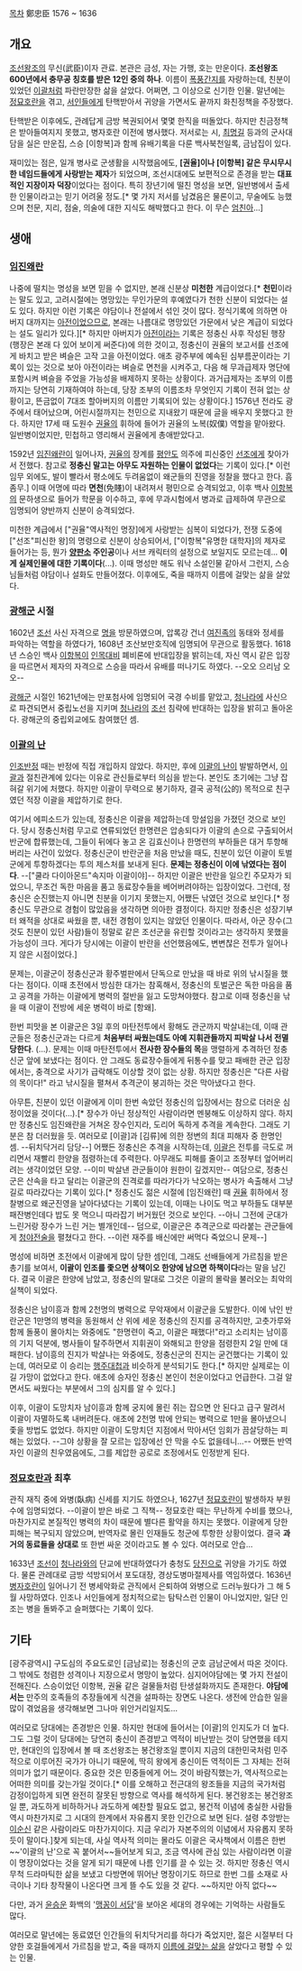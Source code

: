 [[목차]]
鄭忠臣 
1576 ~ 1636 

== 개요 ==
[[조선]]왕조의 무신(武臣)이자 관료. 본관은 금성, 자는 가행, 호는 만운이다. '''조선왕조 600년에서 충무공 칭호를 받은 12인 중의 하나'''. 이름이 [[폭풍간지]]를 자랑하는데, 친분이 있었던 [[이괄]]처럼 파란만장한 삶을 살았다. 어쩌면, 그 이상으로 신기한 인물. 말년에는 [[정묘호란]]을 겪고, [[서인]]들에게 탄핵받아서 귀양을 가면서도 끝까지 화친정책을 주장했다. 

탄핵받은 이후에도, 관례답게 금방 복권되어서 몇몇 한직을 떠돌았다. 하지만 친금정책은 받아들여지지 못했고, 병자호란 이전에 병사했다. 저서로는 시, [[최명길]] 등과의 군사대담을 실은 만운집, 스승 [이항복]과 함께 유배기록을 다룬 백사북천일록, 금남집이 있다.

재미있는 점은, 일개 병사로 군생활을 시작했음에도, '''[권율]이나 [이항복] 같은 무시무시한 네임드들에게 사랑받는 제자'''가 되었으며, 조선시대에도 보편적으로 존경을 받는 '''대표적인 지장이자 덕장'''이었다는 점이다. 특히 장년기에 떨친 명성을 보면, 일반병에서 출세한 인물이라고는 믿기 어려울 정도.[* 몇 가지 저서를 남겼음은 물론이고, 무술에도 능했으며 천문, 지리, 점술, 의술에 대한 지식도 해박했다고 한다. 이 무슨 [[엄친아]]...]

== 생애 ==
=== [[임진왜란]] ===
나중에 떨치는 명성을 보면 믿을 수 없지만, 본래 신분상 '''미천한''' 계급이었다.[* '''천민'''이라는 말도 있고, 고려시절에는 명망있는 무인가문의 후예였다가 천한 신분이 되었다는 설도 있다. 하지만 이런 기록은 야담이나 전설에서 섞인 것이 많다. 정식기록에 의하면 아버지 대까지는 [[아전]]이었으므로, 본래는 나름대로 명망있던 가문에서 낮은 계급이 되었다는 설도 일리가 있다.][* 하지만 아버지가 [[아전]]이라는 기록은 정충신 사후 작성된 행장(행장은 본래 다 있어 보이게 써준다)에 의한 것이고, 정충신이 권율의 보고서를 선조에게 바치고 받은 벼슬은 고작 고을 아전이었다. 애초 광주부에 예속된 심부름꾼이라는 기록이 있는 것으로 보아 아전이라는 벼슬로 면천을 시켜주고, 다음 해 무과급제자 명단에 포함시켜 벼슬을 주었을 가능성을 배제하지 못하는 상황이다. 과거급제자는 조부의 이름까지는 당연히 기재하여야 하는데, 당장 조부의 이름조차 무엇인지 기록이 전혀 없는 상황이고, 뜬금없이 7대조 할아버지의 이름만 기록되어 있는 상황이다.] 1576년 전라도 광주에서 태어났으며, 어린시절까지는 천민으로 지내왔기 때문에 글을 배우지 못했다고 한다. 하지만 17세 때 도원수 [[권율]]의 휘하에 들어가 권율의 노복(奴僕) 역할을 맡아왔다. 일반병이었지만, 민첩하고 영리해서 권율에게 총애받았다고.

1592년 [[임진왜란]]이 일어나자, [[권율]]의 장계를 [[평안도]] 의주에 피신중인 [[선조]]에게 찾아가서 전했다. 참고로 '''정충신 말고는 아무도 자원하는 인물이 없었다'''는 기록이 있다.[* 이런 임무 외에도, 발이 빨라서 평소에도 두려움없이 왜군들의 진영을 정찰을 했다고 한다. 흠좀무.] 이때 어명에 따라 '''면천'''(免賤)이 내려져서 평민으로 승격되었고, 이후 백사 [[이항복]]의 문하생으로 들어가 학문을 이수하고, 후에 무과시험에서 병과로 급제하여 무관으로 임명되어 양반까지 신분이 승격되었다. 

미천한 계급에서 ["권율"역사적인 명장]에게 사랑받는 심복이 되었다가, 전쟁 도중에 ["선조"피신한 왕]의 명령으로 신분이 상승되어서, ["이항복"유명한 대학자]의 제자로 들어가는 등, 뭔가 '''[[양판소]] 주인공'''이나 서브 캐릭터의 설정으로 보일지도 모르는데... '''이게 실제인물에 대한 기록이다'''(...). 이때 명성만 해도 워낙 소설인물 같아서 그런지, 스승님들처럼 야담이나 설화도 만들어졌다. 이후에도, 죽을 때까지 이름에 걸맞는 삶을 살았다.

=== [[광해군]] 시절 ===
1602년 [[조선]] 사신 자격으로 [[명]]을 방문하였으며, 압록강 건너 [[여진족]]의 동태와 정세를 파악하는 역할을 하였다가, 1608년 조산보만호직에 임명되어 무관으로 활동했다. 1618년 스승인 백사 [[이항복]]이 [[인목대비]] 폐비론에 반대입장을 밝히는데, 자신 역시 같은 입장을 따르면서 제자의 자격으로 스승을 따라서 유배를 떠나기도 하였다. --오오 으리남 오오--

[[광해군]] 시절인 1621년에는 만포첨사에 임명되어 국경 수비를 맡았고, [[청나라]]에 사신으로 파견되면서 중립노선을 지키며 [[청나라]]의 [[조선]] 침략에 반대하는 입장을 밝히고 돌아온다. 광해군의 중립외교에도 참여했던 셈.

=== [[이괄의 난]] ===
[[인조반정]] 때는 반정에 직접 개입하지 않았다. 하지만, 후에 [[이괄의 난]]이 발발하면서, [[이괄]]과 절친관계에 있다는 이유로 관신들로부터 의심을 받는다. 본인도 초기에는 그냥 잡혀갈 위기에 처했다. 하지만 이괄이 무력으로 봉기하자, 결국 공적(公的) 목적으로 친구였던 적장 이괄을 제압하기로 한다.

여기서 에피소드가 있는데, 정충신은 이괄을 제압하는데 망설임을 가졌던 것으로 보인다. 당시 정충신처럼 무고로 연류되었던 한명련은 압송되다가 이괄의 손으로 구출되어서 반군에 합류했는데, 그들이 뒤에다 놓고 온 김효신이나 한명련의 부하들은 대거 투항해버리는 사건이 있었다. 정충신군이 반란군을 처음 만났을 때도, 친분이 있던 이괄이 토벌군에게 투항하겠다는 투의 제스처를 보내게 된다. '''문제는 정충신이 이에 낚였다는 점이다'''. --["쿨라 다이아몬드"속지마 이괄이야]-- 하지만 이괄은 반란을 일으킨 주모자가 되었으니, 무조건 독한 마음을 품고 동료장수들을 베어버려야하는 입장이었다. 그런데, 정충신은 순진했는지 아니면 친분을 이기지 못했는지, 어쨌든 낚였던 것으로 보인다.[* 정충신도 무관으로 경험이 많았음을 생각하면 의아한 결정이다. 하지만 정충신은 성장기부터 왜적을 상대로 싸웠을 뿐, 내전 경험이 있지는 않았던 인물이다. 따라서, 아군 장수(그것도 친분이 있던 사람)들이 정말로 같은 조선군을 유린할 것이라고는 생각하지 못했을 가능성이 크다. 게다가 당시에는 이괄이 반란을 선언했음에도, 변변찮은 전투가 일어나지 않은 시점이었다.]

문제는, 이괄군이 정충신군과 황주벌판에서 단독으로 만났을 때 바로 위의 낚시질을 했다는 점이다. 이때 초전에서 방심한 대가는 참혹해서, 정충신의 토벌군은 독한 마음을 품고 공격을 가하는 이괄에게 병력의 절반을 잃고 도망쳐야했다. 참고로 이때 정충신을 낚을 때 이괄이 전방에 세운 병력이 바로 [항왜].

한번 피맛을 본 이괄군은 3일 후의 마탄전투에서 황해도 관군까지 박살내는데, 이때 관군들은 정충신군과는 다르게 '''처음부터 싸웠는데도 아예 지휘관들까지 피박살 나서 전멸당한다'''. (...). 문제는 이때 마탄전투에서 '''전사한 장수들의 목'''을 맹렬하게 추격하던 정충신군 앞에 보냈다는 점이다. 안 그래도 동료장수들에게 뒤통수를 맞고 패배한 관군 입장에서는, 충격으로 사기가 급락해도 이상할 것이 없는 상황. 하지만 정충신은 "다른 사람의 목이다!" 라고 낚시질을 펼쳐서 추격군이 붕괴하는 것은 막아냈다고 한다. 

아무튼, 친분이 있던 이괄에게 이미 한번 속았던 정충신의 입장에서는 참으로 더러운 심정이었을 것이다(...).[* 장수가 아닌 정상적인 사람이라면 멘붕해도 이상하지 않다. 하지만 정충신도 임진왜란을 거쳐온 장수인지라, 도리어 독하게 추격을 계속한다. 그래도 기분은 참 더러웠을 듯. 여러모로 [이괄]과 [김류]에 의한 정변의 최대 피해자 중 한명인 셈. --뒤치닥거리 담당--] 어쨌든 정충신은 추격을 시작하는데, [[이괄]]은 전투를 극도로 꺼리면서 재빨리 한양을 점령하는데 주력한다. 아무래도 피해를 줄이고 조정부터 엎어버리려는 생각이었던 모양. --이미 박살낸 관군들이야 원한이 깊겠지만-- 여담으로, 정충신군은 산속을 타고 달리는 이괄군의 진격로를 따라가다가 낙오하는 병사가 속출해서 그냥 길로 따라갔다는 기록이 있다.[* 정충신도 젊은 시절에 [임진왜란] 때  [[권율]] 휘하에서 정찰병으로 왜군진영을 날아다녔다는 기록이 있는데, 이때는 나이도 먹고 부하들도 대부분 패잔병인데다 밥도 못 먹으니 따라잡기 버거웠던 것으로 보인다. --아니 그전에 군대가 느린거랑 장수가 느린 거는 별개인데-- 덤으로, 이괄군은 추격군으로 따라붙는 관군들에게 [[청야전술]]을 펼쳤다고 한다. --이런 재주를 배신에만 써먹다 죽었으니 문제--]

명성에 비하면 초전에서 이괄에게 많이 당한 셈인데, 그래도 선배들에게 가르침을 받은 총기를 보여서, '''이괄이 인조를 좇으면 상책이오 한양에 남으면 하책이다'''라는 말을 남긴다. 결국 이괄은 한양에 남았고, 정충신의 말대로 그것은 이괄의 몰락을 불러오는 최악의 실책이 되었다. 

정충신은 남이흥과 함께 2천명의 병력으로 무악재에서 이괄군을 도발한다. 이에 낚인 반란군은 1만명의 병력을 동원해서 산 위에 세운 정충신의 진지를 공격하지만, 고춧가루와 함께 돌풍이 몰아치는 와중에도 "한명련이 죽고, 이괄은 패했다!"라고 소리치는 남이흥의 기지 덕분에, 병사들이 탈주하면서 지휘권이 와해되고 한양을 점령한지 2일 만에 대패한다. 남이흥의 진지가 박살나는 와중에도, 정충신군의 진지는 굳건했다는 기록이 있는데, 여러모로 이 승리는 [[행주대첩]]과 비슷하게 분석되기도 한다.[* 하지만 실제로는 이길 가망이 없었다고 한다. 애초에 승자인 정충신 본인이 천운이었다고 언급한다. 그걸 알면서도 싸웠다는 부분에서 그의 심지를 알 수 있다.]

이후, 이괄이 도망치자 남이흥과 함께 궁지에 몰린 쥐는 잡으면 안 된다고 급구 말려서 이괄이 자멸하도록 내버려둔다. 애초에 2천명 밖에 안되는 병력으로 1만을 몰아냈으니 좇을 방법도 없었다. 하지만 이괄이 도망치던 지점에서 막아서던 임회가 끔살당하는 피해는 있었다. --그야 상황을 잘 모르는 입장에선 안 막을 수도 없을테니...-- 어쨌든 반역자인 이괄의 친우였음에도, 그를 제압한 공로로 조정에서도 인정받게 된다.

=== [[정묘호란]]과 최후 ===
관직 재직 중에 와병(臥病) 신세를 지기도 하였으나, 1627년 [[정묘호란]]이 발생하자 부원수에 임명되었다. --이괄이 받은 바로 그 직책-- 정묘호란 때는 무난하게 수비를 했으나, 마찬가지로 본질적인 병력의 차이 때문에 별다른 활약을 하지는 못했다. 이괄에게 당한 피해는 복구되지 않았으며, 반역자로 몰린 인재들도 청군에 투항한 상황이었다. 결국 '''과거의 동료들을 상대로''' 또 한번 싸운 것이라고도 볼 수 있다. 여러모로 안습...

1633년 [[조선]]이 [[청나라]]와의 단교에 반대하였다가 충청도 [[당진시|당진]]으로 귀양을 가기도 하였다. 물론 관례대로 금방 석방되어서 포도대장, 경상도병마절제사를 역임하였다. 1636년 [[병자호란]]이 일어나기 전 병세악화로 관직에서 은퇴하여 와병으로 드러누웠다가 그 해 5월 사망하였다. 인조나 서인들에게 정치적으로는 탐탁스런 인물이 아니었지만, 일단 인조는 병을 돌봐주고 슬퍼했다는 기록이 있다.

== 기타 ==
[광주광역시] 구도심의 주요도로인 [금남로]는 정충신의 군호 금남군에서 따온 것이다. 그 밖에도 청렴한 성격이나 지장으로서 명망이 높았다. 심지어야담에는 몇 가지 전설이 전해진다. 스승이었던 이항복, 권율 같은 걸물들처럼 탄생설화까지도 존재한다. '''야담에서는''' 만주의 호족들의 추장들에게 식견을 설파하는 장면도 나온다. 생전에 안습한 일을 많이 겪었음을 생각해보면 그나마 위안거리일지도...

여러모로 당대에는 존경받은 인물. 하지만 현대에 들어서는 [이괄]의 인지도가 더 높다. 그도 그럴 것이 당대에는 당연히 충신이 존경받고 역적이 비난받는 것이 당연했을 테지만, 현대인의 입장에서 볼 때 조선왕조는 봉건왕조일 뿐이지 지금의 대한민국처럼 민주적으로 이루어진 국가가 아니기 때문에, 딱히 왕에게 충신이든 역적이든 그 자체는 전혀 의미가 없기 때문이다. 중요한 것은 민중들에게 어느 것이 바람직했는가, 역사적으로는 어떠한 의미를 갖는가일 것이다.[* 이를 오해하고 전근대의 왕조들을 지금의 국가처럼 감정이입하게 되면 완전히 잘못된 방향으로 역사를 해석하게 된다. 봉건왕조는 봉건왕조일 뿐, 과도하게 비하하거나 과도하게 예찬할 필요도 없고, 봉건적 이념에 충실한 사람들 역시 마찬가지로 그 시대의 한계에서 자유롭지 못한 인간으로 보면 된다. 설령 추앙받는 [[이순신]] 같은 사람이라도 마찬가지이다. 지금 우리가 자본주의의 이념에서 자유롭지 못하듯이 말이다.]찾게 되는데, 사실 역사적 의미는 몰라도 이괄은 국사책에서 이름은 한번~~'이괄의 난'으로 꼭 붙어서~~들어보게 되고, 조금 역사에 관심 있는 사람이라면 이괄이 명장이었다는 것을 알게 되기 때문에 나름 인기를 끌 수 있는 것. 하지만 정충신 역시 무척 드라마틱한 삶을 보냈고 다방면에 뛰어난 명장이기도 하므로 한번 그를 소재로 사극이나 기타 창작물이 나온다면 크게 뜰 수도 있을 것 같다. ~~하지만 아직 없다~~

다만, 과거 [[윤승운]] 화백의 '[[맹꽁이 서당]]'을 보아온 세대의 경우에는 기억하는 사람들도 많다.

여러모로 말년에는 동료였던 인간들의 뒤치닥거리를 하다가 죽었지만, 젊은 시절부터 다양한 호걸들에게서 가르침을 받고, 죽을 때까지 [[충신|이름에 걸맞는 삶]]을 살았다고 평할 수 있는 인물.
